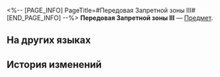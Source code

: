 <%-- [PAGE_INFO]
PageTitle=#Передовая Запретной зоны III#
[END_PAGE_INFO] --%>
{{Предмет Инфобокс
|id          = 252351
|Изображение = Предмет Передовая Запретной зоны III.png
|Тип         = 
|Инвентарь   = 
|Редкость    = 5
|Эффект      = 
|Описание    = Соберите набор карточек воспоминаний, чтобы получить усиление.
}}
{{Описание|Ваши воспоминания об Освоении могут стать источником вдохновения для игры.}}
'''Передовая Запретной зоны III''' — [[Предмет]].

==На других языках==
{{На других языках
|en   = Frontline (III)
|zhs  = 禁区前线-Ⅲ
|zht  = 禁區前線-Ⅲ
|ja   = 禁区前線-III
|ko   = 금지구역 전방-Ⅲ
|es   = El frente&nbsp;III
|fr   = Ligne de front (III)
|ru   = Передовая Запретной зоны III
|th   = แนวหน้าเขตหวงห้าม III
|vi   = Tiền Tuyến Cấm Địa-III
|de   = Frontlinie (III)
|id   = Garis Depan Daerah Terlarang III
|pt   = Linha de Frente (III)
}}

==История изменений==
{{История изменений|3.5}}